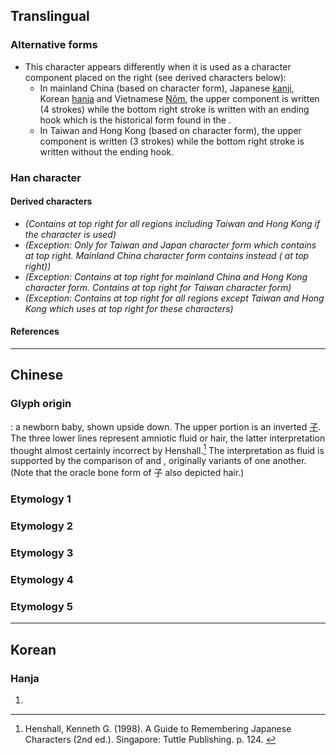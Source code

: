 {{also|旒|荒|巟|充}}
{{character info/new}}
==Translingual==

===Alternative forms===
* This character appears differently when it is used as a character component placed on the right (see derived characters below):
** In mainland China (based on ''{{w|Xin Zixing}}'' character form), Japanese [[kanji]], Korean [[hanja]] and Vietnamese [[Nôm]], the upper component {{l|mul|sc=Jpan|𠫓}} is written {{l|mul|⿱[[亠]][[厶]]}} (4 strokes) while the bottom right stroke is written <big>{{l|mul|乚}}</big> with an ending hook which is the historical form found in the {{w|Kangxi Dictionary}}.
** In Taiwan and Hong Kong (based on {{w|Big5}} character form), the upper component {{l|mul|sc=Hant|𠫓}} is written {{l|mul|⿻[[一]][[厶]]}} (3 strokes) while the bottom right stroke is written <big>{{l|mul|㇄}}</big> without the ending hook.

===Han character===
{{Han char|rn=8|rad=亠|as=05|sn=7|four=00212|canj=YIHU|ids=⿱亠𠫝(GJ),⿳亠厶⿲丿丨㇄(T)}} <!-- Note: Do not use ⿱𠫓𫶧 because 𠫓 consists of ⿻一厶 for GT and ⿱亠厶 for J -->

====Derived characters====
* <big>{{l|mul|[[𢏭]], [[㧧]], [[旈]], [[𭦓]], [[𨓞]], [[𥆨]], [[锍]], [[巯]], [[𦈷]], [[𦎓]], [[𮗲]], [[𧨆]], [[酼]], [[𠡤]], [[𢂙]]}}</big> ''(Contains {{l|mul|𠫓|⿱亠厶}} at top right for all regions including Taiwan and Hong Kong if the character is used)''
* <big>{{l|mul|sc=Hant|[[㤺]]}}</big> ''(Exception: Only for Taiwan and Japan character form which contains {{l|mul|𠫓|⿱亠厶}} at top right. Mainland China character form contains <big>{{l|mul|巟}}</big> instead ({{l|mul|sc=Hans|亡}} at top right))''
* <big>{{l|mul|sc=Hant|[[鋶]]}}</big> ''(Exception: Contains {{l|mul|𠫓|⿱亠厶}} at top right for mainland China and Hong Kong character form. Contains {{l|mul|𠫓|⿻一厶}} at top right for Taiwan character form)''
* <big>{{l|mul|[[𪠻]], [[流]], [[梳]], [[㲙]], [[琉]], [[硫]], [[疏]], [[𥹷]], [[𦀠]], [[艈]], [[䖻]], [[裗]], [[䟽]], [[𨌙]], [[毓]], [[巰]], [[鯍]], [[𤭕]], [[𧰖]], [[𣹳]], [[麍]], [[𪎣]]}}</big> ''(Exception: Contains {{l|mul|𠫓|⿱亠厶}} at top right for all regions except Taiwan and Hong Kong which uses {{l|mul|𠫓|⿻一厶}} at top right for these characters)''

====References====
{{Han ref|kx=0088.150|hdz=10284.040|uh=342C}}

----

==Chinese==

===Glyph origin===
{{Han etym}}
{{liushu|p}}: a newborn baby, shown upside down. The upper portion is an inverted [[子]]. The three lower lines represent amniotic fluid or hair, the latter interpretation thought almost certainly incorrect by Henshall.<ref>Henshall, Kenneth G. (1998). A Guide to Remembering Japanese Characters (2nd ed.). Singapore: Tuttle Publishing. p. 124. {{ISBN|978-0-8048-2038-7}}</ref> The interpretation as fluid is supported by the comparison of {{l|zh|旒}} and {{l|zh|游}}, originally variants of one another.  (Note that the oracle bone form of 子 also depicted hair.){{rfv-etymology|mul}}

===Etymology 1===
{{zh-see|荒|v}}

===Etymology 2===
{{zh-see|不|v}}

===Etymology 3===
{{zh-see|巟|v}}

===Etymology 4===
{{zh-see|旒|v}}

===Etymology 5===
{{zh-see|𠫓|v}}

----

==Korean==

===Hanja===
{{ko-hanja|hangeul=류|rv=ryu|mr=ryu|y=lyu|eumhun=깃발|ehrv=gitbal|ehmr=kitpal|ehy=kispal}}

# {{defn|ko|sort=亠05}}